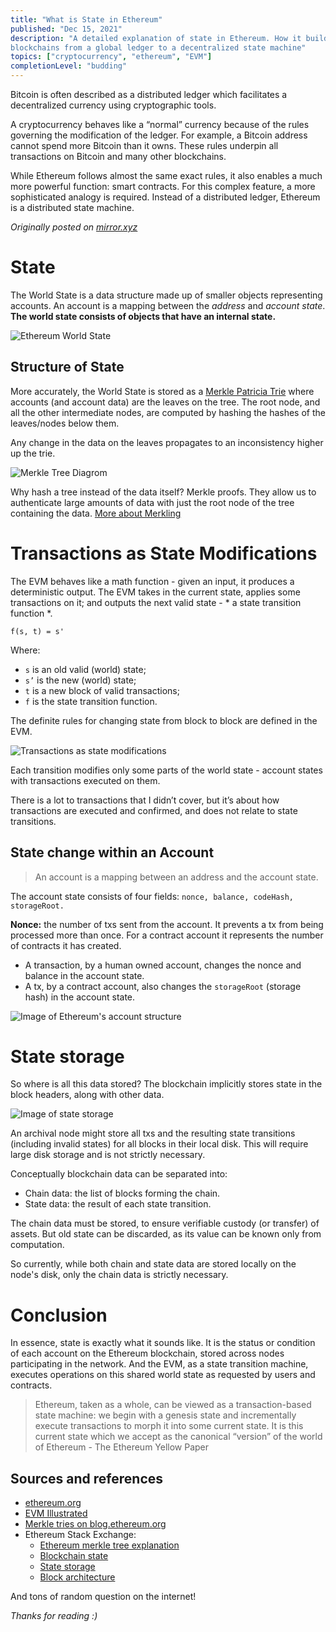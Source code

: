```yaml
---
title: "What is State in Ethereum"
published: "Dec 15, 2021"
description: "A detailed explanation of state in Ethereum. How it builds upon Bitcoin and extends
blockchains from a global ledger to a decentralized state machine"
topics: ["cryptocurrency", "ethereum", "EVM"]
completionLevel: "budding"
---
```


Bitcoin is often described as a distributed ledger which facilitates a decentralized currency using cryptographic tools.

A cryptocurrency behaves like a “normal” currency because of the rules governing the modification of the ledger. For example, a Bitcoin address cannot spend more Bitcoin than it owns. These rules underpin all transactions on Bitcoin and many other blockchains.

While Ethereum follows almost the same exact rules, it also enables a much more powerful function: smart contracts. For this complex feature, a more sophisticated analogy is required. Instead of a distributed ledger, Ethereum is a distributed state machine.

_Originally posted on [mirror.xyz](https://mirror.xyz/yashkarthik.eth/lZf4_3qZK4F0Z1pbiYD5N5R4vXQoPnii0AzJyFdNGbI)_

# State

The World State is a data structure made up of smaller objects representing accounts. An account is a mapping between the _address_ and _account state_. **The world state consists of objects that have an internal state.**

![Ethereum World State](/blog-assets/world-state.png)

## Structure of State

More accurately, the World State is stored as a [Merkle Patricia Trie](https://eth.wiki/en/fundamentals/patricia-tree) where accounts (and account data) are the leaves on the tree. The root node, and all the other intermediate nodes, are computed by hashing the hashes of the leaves/nodes below them.

Any change in the data on the leaves propagates to an inconsistency higher up the trie.

![Merkle Tree Diagrom](/blog-assets/merkle-tree.png "The value of a node depends on the value of the leaves.")

Why hash a tree instead of the data itself? Merkle proofs. They allow us to authenticate large amounts of data with just the root node of the tree containing the data. [More about Merkling](https://blog.ethereum.org/2015/11/15/merkling-in-ethereum/)

# Transactions as State Modifications

The EVM behaves like a math function - given an input, it produces a deterministic output. The EVM takes in the current state, applies some transactions on it; and outputs the next valid state - * a state transition function *.

`f(s, t) = s'`

Where:

- `s` is an old valid (world) state;
- `s’` is the new (world) state;
- `t` is a new block of valid transactions;
- `f` is the state transition function.

The definite rules for changing state from block to block are defined in the EVM.

![Transactions as state modifications](/blog-assets/tx-state-mod.png "Transactions as state modifications")

Each transition modifies only some parts of the world state - account states with transactions executed on them.

There is a lot to transactions that I didn’t cover, but it’s about how transactions are executed and confirmed, and does not relate to state transitions.

## State change within an Account

> An account is a mapping between an address and the account state.

The account state consists of four fields: `nonce, balance, codeHash, storageRoot.`

**Nonce:** the number of txs sent from the account. It prevents a tx from being processed more than once. For a contract account it represents the number of contracts it has created.

- A transaction, by a human owned account, changes the nonce and balance in the account state.
- A tx, by a contract account, also changes the `storageRoot` (storage hash) in the account state.

![Image of Ethereum's account structure](/blog-assets/eth-account.png "Ethereum's account structure")

# State storage

So where is all this data stored? The blockchain implicitly stores state in the block headers, along with other data.

![Image of state storage](/blog-assets/state-storage.png, "Each block header contains the hash of the root node of the World State Trie")

An archival node might store all txs and the resulting state transitions (including invalid states) for all blocks in their local disk. This will require large disk storage and is not strictly necessary.

Conceptually blockchain data can be separated into:

- Chain data: the list of blocks forming the chain.
- State data: the result of each state transition.

The chain data must be stored, to ensure verifiable custody (or transfer) of assets. But old state can be discarded, as its value can be known only from computation.

So currently, while both chain and state data are stored locally on the node's disk, only the chain data is strictly necessary.

# Conclusion

In essence, state is exactly what it sounds like. It is the status or condition of each account on the Ethereum blockchain, stored across nodes participating in the network. And the EVM, as a state transition machine, executes operations on this shared world state as requested by users and contracts.

> Ethereum, taken as a whole, can be viewed as a transaction-based state machine: we begin with a genesis state and incrementally execute transactions to morph it into some current state. It is this current state which we accept as the canonical “version” of the world of Ethereum - The Ethereum Yellow Paper

## Sources and references


- [ethereum.org](https://ethereum.org/en/developers/docs/)
- [EVM Illustrated](https://takenobu-hs.github.io/downloads/ethereum_evm_illustrated.pdf)
- [Merkle tries on blog.ethereum.org](https://blog.ethereum.org/2015/11/15/merkling-in-ethereum/)
- Ethereum Stack Exchange:
	- [Ethereum merkle tree explanation](https://ethereum.stackexchange.com/questions/15288/ethereum-merkle-tree-explanation)
   - [Blockchain state](https://ethereum.stackexchange.com/questions/110639/what-is-the-difference-between-blockchain-state-and-the-ethereum-singleton)
   - [State storage](https://ethereum.stackexchange.com/questions/359/where-is-the-state-data-stored)
   - [Block architecture](https://ethereum.stackexchange.com/questions/268/ethereum-block-architecture)

And tons of random question on the internet!

_Thanks for reading :)_
